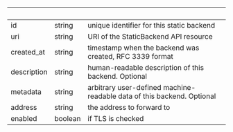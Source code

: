 | &nbsp; | &nbsp; | &nbsp; |
|---|---|---|
| id | string | unique identifier for this static backend |
| uri | string | URI of the StaticBackend API resource |
| created_at | string | timestamp when the backend was created, RFC 3339 format |
| description | string | human-readable description of this backend. Optional |
| metadata | string | arbitrary user-defined machine-readable data of this backend. Optional |
| address | string | the address to forward to |
| enabled | boolean | if TLS is checked |